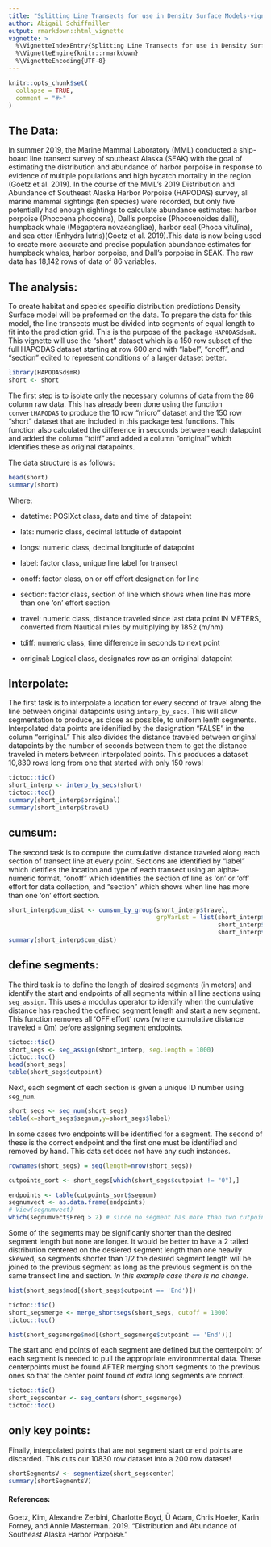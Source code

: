 ---
title: "Splitting Line Transects for use in Density Surface Models-vignette"
author: Abigail Schiffmiller
output: rmarkdown::html_vignette
vignette: >
  %\VignetteIndexEntry{Splitting Line Transects for use in Density Surface Models-vignette}
  %\VignetteEngine{knitr::rmarkdown}
  %\VignetteEncoding{UTF-8}
---

```{r, include = FALSE}
knitr::opts_chunk$set(
  collapse = TRUE,
  comment = "#>"
)
```

## The Data:  
  In summer 2019, the Marine Mammal Laboratory (MML) conducted a ship-board line transect survey of southeast Alaska (SEAK) with the goal of estimating the distribution and abundance of harbor porpoise in response to evidence of multiple populations and high bycatch mortality in the region (Goetz et al. 2019). In the course of the MML’s 2019 Distribution and Abundance of Southeast Alaska Harbor Porpoise (HAPODAS) survey, all marine mammal sightings (ten species) were recorded, but only five potentially had enough sightings to calculate abundance estimates: harbor porpoise (Phocoena phocoena), Dall’s porpoise (Phocoenoides dalli), humpback whale (Megaptera novaeangliae), harbor seal (Phoca vitulina), and sea otter (Enhydra lutris)(Goetz et al. 2019).This data is now being used to create more accurate and precise population abundance estimates for humpback whales, harbor porpoise, and Dall's porpoise in SEAK. The raw data has 18,142 rows of data of 86 variables.


## The analysis:  

  To create habitat and species specific distribution predictions Density Surface model will be preformed on the data. To prepare the data for this model, the line transects must be divided into segments of equal length to fit into the prediction grid. This is the purpose of the package `HAPODASdsmR`. This vignette will use the "short" dataset which is a 150 row subset of the full HAPODAS dataset starting at row 600 and with "label", "onoff", and "section" edited to represent conditions of a larger dataset better.
  
```{r setup}
library(HAPODASdsmR)
short <- short
```

  The first step is to isolate only the necessary columns of data from the 86 column raw data. This has already been done using the function `convertHAPODAS` to produce the 10 row "micro" dataset and the 150 row "short" dataset that are included in this package test functions. This function also calculated the difference in secconds between each datapoint and added the column "tdiff" and added a column "orriginal" which Identifies these as original datapoints.
  
  The data structure is as follows:
  
```{r head short}
head(short)
summary(short)
```

  Where: 
  
  * datetime: POSIXct class, date and time of datapoint

  * lats: numeric class, decimal latitude of datapoint

  * longs: numeric class, decimal longitude of datapoint

  * label: factor class, unique line label for transect

  * onoff: factor class, on or off effort designation for line 

  * section: factor class, section of line which shows when line has more than one 'on' effort section 

  * travel: numeric class, distance traveled since last data point IN METERS, converted from Nautical miles by multiplying by 1852 (m/nm)

  * tdiff: numeric class, time difference in seconds to next point

  * orriginal: Logical class, designates row as an orriginal datapoint
  
  
## Interpolate:  
  
  The first task is to interpolate a location for every second of travel along the line between original datapoints using `interp_by_secs`. This will allow segmentation to produce, as close as possible, to uniform lenth segments. Interpolated data points are idenified by the designation "FALSE" in the column "orriginal." This also divides the distance traveled between original datapoints by the number of seconds between them to get the distance traveled in meters between interpolated points. This produces a dataset 10,830 rows long from one that started with only 150 rows!

```{r interp}
tictoc::tic()
short_interp <- interp_by_secs(short)
tictoc::toc()
summary(short_interp$orriginal)
summary(short_interp$travel)
```


## cumsum:  

  The second task is to compute the cumulative distance traveled along each section of transect line at every point. Sections are identified by "label" which idetifies the location and type of each transect using an alpha-numeric format, "onoff" which identifies the section of line as 'on' or 'off' effort for data collection, and "section" which shows when line has more than one 'on' effort section.
  
```{r cumsum}
short_interp$cum_dist <- cumsum_by_group(short_interp$travel, 
                                         grpVarLst = list(short_interp$label,
                                                          short_interp$onoff,
                                                          short_interp$section))
summary(short_interp$cum_dist)
```


## define segments:  

  The third task is to define the length of desired segments (in meters) and identify the start and endpoints of all segments within all line sections using `seg_assign`. This uses a modulus operator to identify when the cumulative distance has reached the defined segment length and start a new segment. This function removes all 'OFF effort' rows (where cumulative distance traveled = 0m) before assigning segment endpoints.
  
```{r seg assignment}
tictoc::tic()
short_segs <- seg_assign(short_interp, seg.length = 1000)
tictoc::toc()
head(short_segs)
table(short_segs$cutpoint)
```


  Next, each segment of each section is given a unique ID number using `seg_num`.

```{r seg num}
short_segs <- seg_num(short_segs)
table(x=short_segs$segnum,y=short_segs$label)
```

In some cases two endpoints will be identified for a segment. The second of these is the correct endpoint and the first one must be identified and removed by hand. This data set does not have any such instances.


```{r finding connections}

rownames(short_segs) = seq(length=nrow(short_segs))

cutpoints_sort <- short_segs[which(short_segs$cutpoint != "0"),]

endpoints <- table(cutpoints_sort$segnum)
segnumvect <- as.data.frame(endpoints)
# View(segnumvect)
which(segnumvect$Freq > 2) # since no segment has more than two cutpoints, none has two 'END' points
```

Some of the segments may be significanly shorter than the desired segment length but none are longer. It would be better to have a 2 tailed distribution centered on the desiered segment length than one heavily skewed, so segments shorter than 1/2 the desired segment length will be joined to the previous segment as long as the previous segment is on the same transect line and section. *In this example case there is no change.*

```{r merge short end segments to previous}
hist(short_segs$mod[(short_segs$cutpoint == 'End')])

tictoc::tic()
short_segsmerge <- merge_shortsegs(short_segs, cutoff = 1000)
tictoc::toc()

hist(short_segsmerge$mod[(short_segsmerge$cutpoint == 'End')])

```

The start and end points of each segment are defined but the centerpoint of each segment is needed to pull the appropriate environmnental data. These centerpoints must be found AFTER merging short segments to the previous ones so that the center point found of extra long segments are correct. 
```{r find segment centers}
tictoc::tic()
short_segscenter <- seg_centers(short_segsmerge)
tictoc::toc()

```


## only key points:  

Finally, interpolated points that are not segment start or end points are discarded. This cuts our 10830 row dataset into a 200 row dataset!

```{r segmentize}

shortSegmentsV <- segmentize(short_segscenter)
summary(shortSegmentsV)

```



#### References:

Goetz, Kim, Alexandre Zerbini, Charlotte Boyd, Ü Adam, Chris Hoefer, Karin Forney, and Annie Masterman. 2019. “Distribution and Abundance of Southeast Alaska Harbor Porpoise.”




